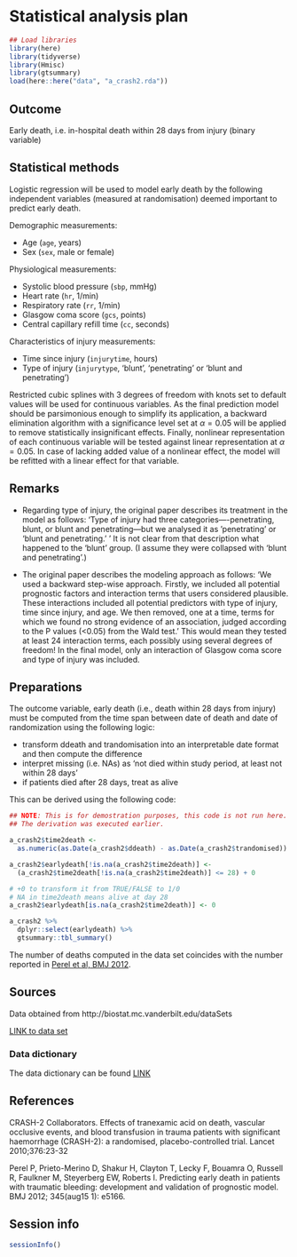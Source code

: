 
# Statistical analysis plan

```r
## Load libraries
library(here)
library(tidyverse)
library(Hmisc)
library(gtsummary)
load(here::here("data", "a_crash2.rda"))
```

## Outcome 

Early death, i.e. in-hospital death within 28 days from injury (binary variable)

## Statistical methods 

Logistic regression will be used to model early death by the following independent variables (measured at randomisation) deemed important to predict early death.

Demographic measurements:

* Age (`age`, years)
* Sex (`sex`, male or female)

Physiological measurements:

* Systolic blood pressure (`sbp`, mmHg)
* Heart rate (`hr`, 1/min)
* Respiratory rate (`rr`, 1/min)
* Glasgow coma score (`gcs`, points)
* Central capillary refill time (`cc`, seconds)

Characteristics of injury measurements:

* Time since injury (`injurytime`, hours)
* Type of injury (`injurytype`, 'blunt', 'penetrating' or 'blunt and penetrating')
 
Restricted cubic splines with 3 degrees of freedom with knots set to default values will be used for continuous variables. As the final prediction model should be parsimonious enough to simplify its application, a backward elimination algorithm with a significance level set at $\alpha=0.05$ will be applied to remove statistically insignificant effects. Finally, nonlinear representation of each continuous variable will be tested against linear representation at $\alpha=0.05$. In case of lacking added value of a nonlinear effect, the model will be refitted with a linear effect for that variable.

## Remarks

* Regarding type of injury, the original paper describes its treatment in the model as follows: 'Type of injury had three categories—-penetrating, blunt, or blunt and penetrating—but we analysed it as 'penetrating' or 'blunt and penetrating.' ' It is not clear from that description what happened to the 'blunt' group. (I assume they were collapsed with 'blunt and penetrating'.)

* The original paper describes the modeling approach as follows: 'We used a backward step-wise approach. Firstly, we included all potential prognostic factors and interaction terms that users considered plausible. These interactions included all potential predictors with type of injury, time since injury, and age. We then removed, one at a time, terms for which we found no strong evidence of an association, judged according to the P values (<0.05) from the Wald test.'  This would mean they tested at least 24 interaction terms, each possibly using several degrees of freedom! In the final model, only an interaction of Glasgow coma score and type of injury was included.


## Preparations

The outcome variable, early death (i.e., death within 28 days from injury) must be computed from the time span between date of death and date of randomization using the following logic:

* transform ddeath and trandomisation into an interpretable date format and then compute the difference
* interpret missing (i.e. NAs) as 'not died within study period, at least not within 28 days'
* if patients died after 28 days, treat as alive 


This can be derived using the following code:

```r
## NOTE: This is for demostration purposes, this code is not run here. 
## The derivation was executed earlier. 

a_crash2$time2death <-
  as.numeric(as.Date(a_crash2$ddeath) - as.Date(a_crash2$trandomised))

a_crash2$earlydeath[!is.na(a_crash2$time2death)] <-
  (a_crash2$time2death[!is.na(a_crash2$time2death)] <= 28) + 0

# +0 to transform it from TRUE/FALSE to 1/0
# NA in time2death means alive at day 28
a_crash2$earlydeath[is.na(a_crash2$time2death)] <- 0    
```


```r
a_crash2 %>%
  dplyr::select(earlydeath) %>%
  gtsummary::tbl_summary()
```


The number of deaths computed in the data set coincides with the number reported in [Perel et al, BMJ 2012](https://doi.org/10.1136/bmj.e5166).


## Sources

Data obtained from http://biostat.mc.vanderbilt.edu/dataSets

[LINK to data set](http://biostat.mc.vanderbilt.edu/wiki/pub/Main/DataSets/crash2.rda)

### Data dictionary  

The data dictionary can be found [LINK](http://biostat.mc.vanderbilt.edu/wiki/pub/Main/DataSets/Ccrash2.html)

## References

CRASH-2 Collaborators. Effects of tranexamic acid on death, vascular occlusive events, and blood transfusion in trauma patients with significant haemorrhage (CRASH-2): a randomised, placebo-controlled trial. Lancet 2010;376:23-32

Perel P, Prieto-Merino D, Shakur H, Clayton T, Lecky F, Bouamra O, Russell R, Faulkner M, Steyerberg EW, Roberts I. Predicting early death in patients with traumatic bleeding: development and validation of prognostic model. BMJ 2012; 345(aug15 1): e5166.


## Session info

```r
sessionInfo()
```

